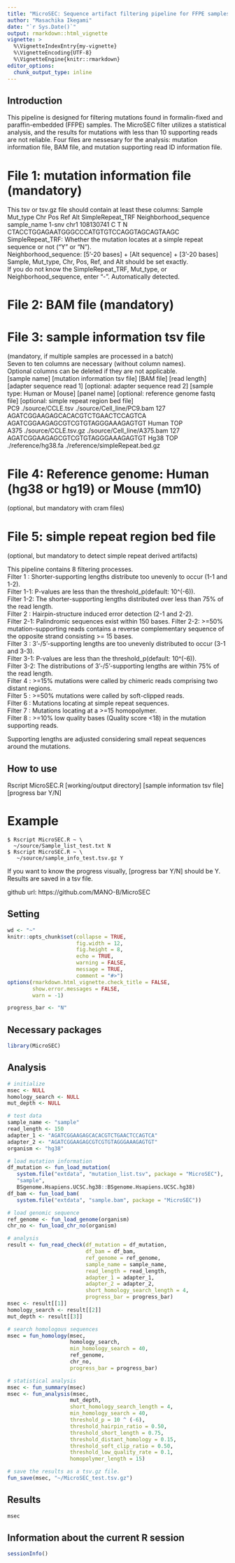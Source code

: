 ```yaml
---
title: "MicroSEC: Sequence artifact filtering pipeline for FFPE samples"
author: "Masachika Ikegami"
date: "`r Sys.Date()`"
output: rmarkdown::html_vignette
vignette: >
  %\VignetteIndexEntry{my-vignette}
  %\VignetteEncoding{UTF-8}
  %\VignetteEngine{knitr::rmarkdown}
editor_options: 
  chunk_output_type: inline
---
```


## Introduction
This pipeline is designed for filtering mutations found in formalin-fixed and 
paraffin-embedded (FFPE) samples. The MicroSEC filter utilizes a statistical 
analysis, and the results for mutations with less than 10 supporting reads are 
not reliable. Four files are nessesary for the analysis: mutation information 
file, BAM file, and mutation supporting read ID information file.  
  
# File 1: mutation information file (mandatory)
This tsv or tsv.gz file should contain at least these columns:
     Sample Mut_type   Chr       Pos Ref Alt SimpleRepeat_TRF
     Neighborhood_sequence  
sample_name    1-snv  chr1 108130741   C   T                N
CTACCTGGAGAATGGGCCCATGTGTCCAGGTAGCAGTAAGC  
SimpleRepeat_TRF: Whether the mutation locates at a simple repeat sequence or 
not ("Y" or "N").  
Neighborhood_sequence: [5'-20 bases] + [Alt sequence] + [3'-20 bases]  
Sample, Mut_type, Chr, Pos, Ref, and Alt should be set exactly.  
If you do not know the SimpleRepeat_TRF, Mut_type, or Neighborhood_sequence, 
enter "-". Automatically detected.  
  
# File 2: BAM file (mandatory)  
  
# File 3: sample information tsv file 
(mandatory, if multiple samples are processed in a batch)  
Seven to ten columns are necessary (without column names).  
Optional columns can be deleted if they are not applicable.  
[sample name] [mutation information tsv file] [BAM file] [read length] 
[adapter sequence read 1] [optional: adapter sequence read 2] 
[sample type: Human or Mouse] [panel name] 
[optional: reference genome fastq file] 
[optional: simple repeat region bed file]  
PC9	./source/CCLE.tsv	./source/Cell_line/PC9.bam 127 
AGATCGGAAGAGCACACGTCTGAACTCCAGTCA AGATCGGAAGAGCGTCGTGTAGGGAAAGAGTGT Human TOP  
A375 ./source/CCLE.tsv.gz	./source/Cell_line/A375.bam	127	
AGATCGGAAGAGCGTCGTGTAGGGAAAGAGTGT Hg38 TOP ./reference/hg38.fa 
./reference/simpleRepeat.bed.gz  
  
# File 4: Reference genome: Human (hg38 or hg19) or Mouse (mm10) 
(optional, but mandatory with cram files)  
  
# File 5: simple repeat region bed file 
(optional, but mandatory to detect simple repeat derived artifacts)  
  
This pipeline contains 8 filtering processes.  
Filter 1  : Shorter-supporting lengths distribute too unevenly to occur 
(1-1 and 1-2).  
Filter 1-1: P-values are less than the threshold_p(default: 10^(-6)).  
Filter 1-2: The shorter-supporting lengths distributed over less than 75% of 
the read length.  
Filter 2  : Hairpin-structure induced error detection (2-1 and 2-2).  
Filter 2-1: Palindromic sequences exist within 150 bases. 
Filter 2-2: >=50% mutation-supporting reads contains a reverse complementary 
sequence of the opposite strand consisting >= 15 bases.  
Filter 3  : 3’-/5’-supporting lengths are too unevenly distributed to occur 
(3-1 and 3-3).  
Filter 3-1: P-values are less than the threshold_p(default: 10^(-6)).  
Filter 3-2: The distributions of 3’-/5’-supporting lengths are within 75% of 
the read length.  
Filter 4  : >=15% mutations were called by chimeric reads comprising two 
distant regions.  
Filter 5  : >=50% mutations were called by soft-clipped reads.  
Filter 6  : Mutations locating at simple repeat sequences.  
Filter 7  : Mutations locating at a >=15 homopolymer.  
Filter 8  : >=10% low quality bases (Quality score <18) in the mutation 
supporting reads.  
  
Supporting lengths are adjusted considering small repeat sequences around the 
mutations.  
  
## How to use  
Rscript MicroSEC.R [working/output directory] [sample information tsv file] 
[progress bar Y/N]  
  
# Example
```
$ Rscript MicroSEC.R ~ \
  ~/source/Sample_list_test.txt N
$ Rscript MicroSEC.R ~ \
   ~/source/sample_info_test.tsv.gz Y
```
  
If you want to know the progress visually, [progress bar Y/N] should be Y.  
Results are saved in a tsv file.  
  

github url: https://github.com/MANO-B/MicroSEC  
  
## Setting
```r
wd <- "~"
knitr::opts_chunk$set(collapse = TRUE,
                      fig.width = 12,
                      fig.height = 8,
                      echo = TRUE,
                      warning = FALSE,
                      message = TRUE,
                      comment = "#>")
options(rmarkdown.html_vignette.check_title = FALSE,
        show.error.messages = FALSE,
        warn = -1)

progress_bar <- "N"
```

## Necessary packages
```r
library(MicroSEC)
```

## Analysis
```r
# initialize
msec <- NULL
homology_search <- NULL
mut_depth <- NULL

# test data
sample_name <- "sample"
read_length <- 150
adapter_1 <- "AGATCGGAAGAGCACACGTCTGAACTCCAGTCA"
adapter_2 <- "AGATCGGAAGAGCGTCGTGTAGGGAAAGAGTGT"
organism <- "hg38"

# load mutation information
df_mutation <- fun_load_mutation(
   system.file("extdata", "mutation_list.tsv", package = "MicroSEC"),
   "sample",
   BSgenome.Hsapiens.UCSC.hg38::BSgenome.Hsapiens.UCSC.hg38)
df_bam <- fun_load_bam(
   system.file("extdata", "sample.bam", package = "MicroSEC"))

# load genomic sequence
ref_genome <- fun_load_genome(organism)
chr_no <- fun_load_chr_no(organism)

# analysis
result <- fun_read_check(df_mutation = df_mutation,
                         df_bam = df_bam,
                         ref_genome = ref_genome,
                         sample_name = sample_name,
                         read_length = read_length,
                         adapter_1 = adapter_1,
                         adapter_2 = adapter_2,
                         short_homology_search_length = 4,
                         progress_bar = progress_bar)
msec <- result[[1]]
homology_search <- result[[2]]
mut_depth <- result[[3]]

# search homologous sequences
msec = fun_homology(msec,
                    homology_search,
                    min_homology_search = 40,
                    ref_genome,
                    chr_no,
                    progress_bar = progress_bar)

# statistical analysis
msec <- fun_summary(msec)
msec <- fun_analysis(msec,
                    mut_depth,
                    short_homology_search_length = 4,
                    min_homology_search = 40,
                    threshold_p = 10 ^ (-6),
                    threshold_hairpin_ratio = 0.50,
                    threshold_short_length = 0.75,
                    threshold_distant_homology = 0.15,
                    threshold_soft_clip_ratio = 0.50,
                    threshold_low_quality_rate = 0.1,
                    homopolymer_length = 15)

# save the results as a tsv.gz file.
fun_save(msec, "~/MicroSEC_test.tsv.gz")
```

## Results
```r
msec
```

## Information about the current R session
```r
sessionInfo()
```

